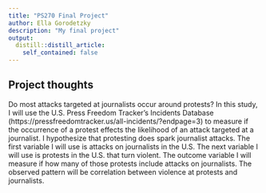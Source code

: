 ```yaml
---
title: "PS270 Final Project"
author: Ella Gorodetzky
description: "My final project"
output:
  distill::distill_article:
    self_contained: false
---
```




## Project thoughts

Do most attacks targeted at journalists occur around protests? In this study, I will use the U.S. Press Freedom Tracker's Incidents Database (https://pressfreedomtracker.us/all-incidents/?endpage=3) to measure if the occurrence of a protest effects the likelihood of an attack targeted at a journalist. I hypothesize that protesting does spark journalist attacks. The first variable I will use is attacks on journalists in the U.S. The next variable I will use is protests in the U.S. that turn violent. The outcome variable I will measure if how many of those protests include attacks on journalists. The observed pattern will be correlation between violence at protests and journalists.
